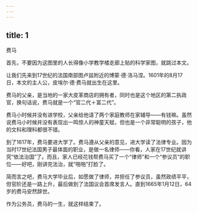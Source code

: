 ```yaml
---
---
---
```

title: 1
---



费马



首先，不要因为这图里的人长得像小学教学楼走廊上贴的科学家图，就跳过本文。

让我们先来到17世纪的法国南部图卢兹附近的博蒙·德·洛马涅。1601年的8月17日，本文的主人公，皮埃尔·德·费马就出生在这里。

费马的父亲，是当地的一家大皮革商店的拥有者，同时也是这个地区的第二执政官，换句话说，费马就是一个“官二代＋富二代”。

费马小时候并没有进学校，父亲给他请了两个家庭教师在家辅导——有钱嘛。虽然说费马小时候并没有表现出一鸣惊人的神童天赋，但也是一个非常聪明的孩子，他的文科和理科都很不错。

到了1617年，费马要进大学了。费马遵从父亲的意见，进大学读了法律专业。因为当时17世纪法国男子最体面的职业，是做一名律师——你看，人家在17世纪就讲究“依法治国”了。而且，家人已经花钱帮费马买了一个“律师”和一个“参议员”的职位——好吧，刚讲完法治，就“啪啪”打脸了。

简而言之吧，费马大学毕业后，如愿做了律师，并担任了参议员，虽然政绩平平，但官阶还是一路上升，最后做到了法国议会首席发言人。直到1665年1月12日，64岁的费马安然辞世。

作为公务员，费马的一生，就这样结束了。